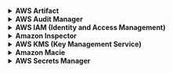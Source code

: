 <details>
  <summary> <strong>AWS Artifact</strong> </summary>

  **What it is:**  
  AWS Artifact is your **central hub for AWS compliance reports and certifications**, such as SOC, ISO, and PCI. It provides downloadable documents to help with audits and legal assessments.

  **Why it matters:**  
  - Gives easy access to AWS compliance documentation  
  - Helps meet regulatory and customer requirements  
  - Supports internal and external audit processes

  **Typical Use Cases:**  
  - Sharing SOC 2 reports with auditors  
  - Collecting evidence for compliance assessments  
  - Validating AWS compliance for your organization

  [Learn more](https://aws.amazon.com/artifact/)
</details>
<details>
  <summary> <strong>AWS Audit Manager</strong> </summary>

  **What it is:**  
  AWS Audit Manager helps **automate the collection of audit evidence** by mapping AWS usage data to compliance frameworks such as GDPR, HIPAA, and ISO.

  **Why it matters:**  
  - Reduces the manual effort in audit preparation  
  - Continuously tracks compliance posture  
  - Helps demonstrate control effectiveness

  **Typical Use Cases:**  
  - Automating SOC 2 evidence collection  
  - Mapping AWS usage to GDPR controls  
  - Monitoring compliance for AI/ML pipelines

  [Learn more](https://aws.amazon.com/audit-manager/)
</details>

<details>
  <summary> <strong>AWS IAM (Identity and Access Management)</strong> </summary>

  **What it is:**  
  IAM is AWS's **core access control service**, enabling you to create users, groups, roles, and policies to securely manage access to AWS services and resources.

  **Why it matters:**  
  - Enforces **least privilege** across your organization  
  - Provides **fine-grained access controls** for AI/ML services  
  - Supports secure role-based delegation

  **Typical Use Cases:**  
  - Allowing SageMaker to read data from S3  
  - Creating service roles for Bedrock or Lambda  
  - Enforcing MFA and managing user permissions

  [Learn more](https://aws.amazon.com/iam/)
</details>

<details>
  <summary> <strong>Amazon Inspector</strong> </summary>

  **What it is:**  
  Amazon Inspector is an **automated vulnerability scanning tool** for EC2, container images, and Lambda functions. It continuously checks for known security issues.

  **Why it matters:**  
  - Helps protect applications from known vulnerabilities  
  - Automates security checks in DevSecOps pipelines  
  - Sends real-time findings to Security Hub or CloudWatch

  **Typical Use Cases:**  
  - Scanning inference EC2s or Lambda functions  
  - Securing SageMaker endpoints  
  - Identifying CVEs in Docker images

  [Learn more](https://aws.amazon.com/inspector/)
</details>

<details>
  <summary> <strong>AWS KMS (Key Management Service)</strong> </summary>

  **What it is:**  
  AWS KMS is a **managed service for creating and controlling encryption keys** used to secure your data across AWS services.

  **Why it matters:**  
  - Enables **encryption-at-rest and in-transit**  
  - Supports **customer-managed key (CMK)** creation  
  - Logs key usage via CloudTrail for auditing

  **Typical Use Cases:**  
  - Encrypting training datasets in S3  
  - Managing key rotation for AI/ML environments  
  - Protecting secrets and database credentials

  [Learn more](https://aws.amazon.com/kms/)
</details>

<details>
  <summary> <strong>Amazon Macie</strong> </summary>

  **What it is:**  
  Amazon Macie is a **data security and privacy service** that uses ML to discover, classify, and protect sensitive data such as personally identifiable information (PII) stored in Amazon S3.

  **Why it matters:**  
  - Identifies sensitive data like names, addresses, and credit card numbers  
  - Alerts you to publicly accessible or misconfigured S3 buckets  
  - Helps meet privacy regulations like GDPR and HIPAA

  **Typical Use Cases:**  
  - Scanning training datasets for sensitive content  
  - Auditing AI data lakes for PII  
  - Automatically flagging non-compliant storage configurations

  [Learn more](https://aws.amazon.com/macie/)
</details>

<details>
  <summary> <strong>AWS Secrets Manager</strong> </summary>

  **What it is:**  
  Secrets Manager helps you **store, retrieve, and rotate secrets** (e.g., database credentials, API keys, tokens) securely in your applications.

  **Why it matters:**  
  - Keeps secrets out of code  
  - Supports automatic rotation of credentials  
  - Provides fine-grained IAM access to secrets

  **Typical Use Cases:**  
  - Managing API keys for AI services  
  - Storing database credentials used in SageMaker pipelines  
  - Rotating secrets used in Lambda or Bedrock functions

  [Learn more](https://aws.amazon.com/secrets-manager/)
</details>